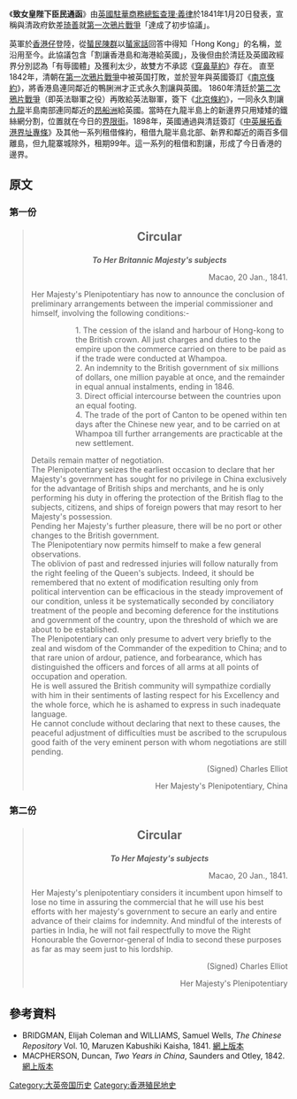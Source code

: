 《'''致女皇陛下臣民通函'''》由[[英國駐華商務總監|英國駐華商務總監]][[查理·義律|查理·義律]]於1841年1月20日發表，宣稱與清政府欽差[[琦善|琦善]]就[[第一次鴉片戰爭|第一次鴉片戰爭]]「達成了初步協議」。

英軍於[[香港仔|香港仔]]登陸，從[[蜑民|蜑民]][[陳群|陳群]]以[[蜑家話|蜑家話]]回答中得知「Hong Kong」的名稱，並沿用至今。此協議包含「割讓香港島和海港給英國」，及後但由於清廷及英國政經界分別認為「有辱國體」及獲利太少，故雙方不承認《[[穿鼻草約|穿鼻草約]]》存在。 直至1842年，清朝在[[第一次鴉片戰爭|第一次鴉片戰爭]]中被英国打敗，並於翌年與英國簽訂《[[南京條約|南京條約]]》，將香港島連同鄰近的鴨脷洲才正式永久割讓與英國。 1860年清廷於[[第二次鴉片戰爭|第二次鴉片戰爭]]（即英法聯軍之役）再敗給英法聯軍，簽下《[[北京條約|北京條約]]》，一同永久割讓[[九龍|九龍]]半島南部連同鄰近的[[昂船洲|昂船洲]]給英國。當時在九龍半島上的新邊界只用矮矮的鐵絲網分割，位置就在今日的[[界限街|界限街]]。1898年，英國通過與清廷簽訂《[[中英展拓香港界址專條|中英展拓香港界址專條]]》及其他一系列租借條約，租借九龍半島北部、新界和鄰近的兩百多個離島，但九龍寨城除外，租期99年。這一系列的租借和割讓，形成了今日香港的邊界。

==原文==
===第一份===
<blockquote style="align: center; background-color: #f0f0f0;">

<center><div style="margin-top: .2em; font-size: 150%;">'''Circular'''</div></center>
<center>'''''To Her Britannic Majesty's subjects'''''</center>

<div align="right">Macao, 20 Jan., 1841.</div>

Her Majesty's Plenipotentiary has now to announce the conclusion of preliminary arrangements between the imperial commissioner and himself, involving the following conditions:-<br />

::1.	The cession of the island and harbour of Hong-kong to the British crown. All just charges and duties to the empire upon the commerce carried on there to be paid as if the trade were conducted at Whampoa. 
::2.	An indemnity to the British government of six millions of dollars, one million payable at once, and the remainder in equal annual instalments, ending in 1846. 
::3.	Direct official intercourse between the countries upon an equal footing. 
::4.	The trade of the port of Canton to be opened within ten days after the Chinese new year, and to be carried on at Whampoa till further arrangements are practicable at the new settlement.<br />

Details remain matter of negotiation.<br />

The Plenipotentiary seizes the earliest occasion to declare that her Majesty's government has sought for no privilege in China exclusively for the advantage of British ships and merchants, and he is only performing his duty in offering the protection of the British flag to the subjects, citizens, and ships of foreign powers that may resort to her Majesty's possession.<br />

Pending her Majesty's further pleasure, there will be no port or other changes to the British government.<br />

The Plenipotentiary now permits himself to make a few general observations.<br />

The oblivion of past and redressed injuries will follow naturally from the right feeling of the Queen's subjects. Indeed, it should be remembered that no extent of modification resulting only from political intervention can be efficacious in the steady improvement of our condition, unless it be systematically seconded by conciliatory treatment of the people and becoming deference for the institutions and government of the country, upon the threshold of which we are about to be established.<br />

The Plenipotentiary can only presume to advert very briefly to the zeal and wisdom of the Commander of the expedition to China; and to that rare union of ardour, patience, and forbearance, which has distinguished the officers and forces of all arms at all points of occupation and operation.<br />

He is well assured the British community will sympathize cordially with him in their sentiments of lasting respect for his Excellency and the whole force, which he is ashamed to express in such inadequate language.<br /> 

He cannot conclude without declaring that next to these causes, the peaceful adjustment of difficulties must be ascribed to the scrupulous good faith of the very eminent person with whom negotiations are still pending.<br /> 

<div align="right">(Signed)	Charles Elliot</div>
<div align="right">Her Majesty's Plenipotentiary, China</div>

</blockquote>

===第二份===
<blockquote style="align: center; background-color: #f0f0f0;">

<center><div style="margin-top: .2em; font-size: 150%;">'''Circular'''</div></center>
<center>'''''To Her Majesty's subjects'''''</center>

<div align="right">Macao, 20 Jan., 1841.</div>

Her Majesty's plenipotentiary considers it incumbent upon himself to lose no time in assuring the commercial that he will use his best efforts with her majesty's government to secure an early and entire advance of their claims for indemnity. And mindful of the interests of parties in India, he will not fail respectfully to move the Right Honourable the Governor-general of India to second these purposes as far as may seem just to his lordship.

<div align="right">(Signed)	Charles Elliot</div>
<div align="right">Her Majesty's Plenipotentiary</div>

</blockquote>

==參考資料==
* BRIDGMAN, Elijah Coleman and WILLIAMS, Samuel Wells, ''The Chinese Repository'' Vol. 10, Maruzen Kabushiki Kaisha, 1841. [http://books.google.com.hk/books?id=X5hCAAAAYAAJ&dq=%22The+Plenipotentiary+can+only+presume+to+advert+very+briefly+to+the+zeal+and+wisdom+of+the+Commander+of+the+expedition+to+China%22&source=gbs_navlinks_s 網上版本]
* MACPHERSON, Duncan, ''Two Years in China'', Saunders and Otley, 1842. [http://books.google.com.hk/books?id=vaVOqE-R4roC&dq=%22The+Cession+of+the+island+and+harbour+of+Hong+kong+to+the+British+crown%22&source=gbs_navlinks_s 網上版本]

[[Category:大英帝国历史|Category:大英帝国历史]]
[[Category:香港殖民地史|Category:香港殖民地史]]